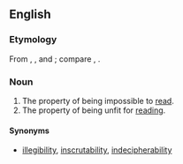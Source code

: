 ==English==

===Etymology===
From {{term|un-}}, {{term|read}}, and {{term|-ability}}; compare {{term|unreadable}}, {{term|readability}}.

===Noun===
{{en-noun|-}}

# The property of being impossible to [[read]].
# The property of being unfit for [[reading]].

====Synonyms====
* {{sense|impossibility}} [[illegibility]], [[inscrutability]], [[indecipherability]]